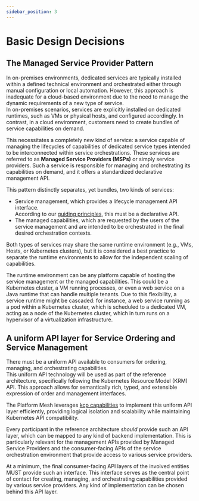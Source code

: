 ```yaml
---
sidebar_position: 3
---
```


# Basic Design Decisions

## The Managed Service Provider Pattern

In on-premises environments, dedicated services are typically installed within a defined technical environment and orchestrated either through manual configuration or local automation.
However, this approach is inadequate for a cloud-based environment due to the need to manage the dynamic requirements of a new type of service.  
In on-premises scenarios, services are explicitly installed on dedicated runtimes, such as VMs or physical hosts, and configured accordingly.
In contrast, in a cloud environment, customers need to create bundles of service <Term>capabilities</Term>  on demand.

This necessitates a completely new kind of service: a service capable of managing the lifecycles of capabilities of dedicated service types intended to be interconnected within service orchestrations.
These services are referred to as **<Term>Managed Service Providers</Term> (MSPs)** or simply service providers.
Such a service is responsible for managing and orchestrating its capabilities on demand, and it offers a standardized declarative management API.

This pattern distinctly separates, yet bundles, two kinds of services:

- Service management, which provides a lifecycle management API interface.  
  According to our [guiding principles](guiding-principles), this must be a declarative API.
- The <Term>managed capabilities</Term>, which are requested by the users of the service management and are intended to be orchestrated in the final desired orchestration contexts.

Both types of services may share the same runtime environment (e.g., VMs, Hosts, or Kubernetes clusters), but it is considered a best practice to separate the runtime environments to allow for the independent scaling of capabilities.

The runtime environment can be any platform capable of hosting the service management or the managed capabilities.
This could be a Kubernetes cluster, a VM running processes, or even a web service on a Java runtime that can handle multiple tenants.
Due to this flexibility, a service runtime might be cascaded: for instance, a web service running as a pod within a Kubernetes cluster, which is scheduled to a dedicated VM, acting as a node of the Kubernetes cluster, which in turn runs on a hypervisor of a virtualization infrastructure.


## A uniform API layer for Service Ordering and Service Management

There must be a uniform API available to consumers for ordering, managing, and orchestrating <Term>capabilities</Term>.  
This uniform API technology will be used as part of the reference architecture, specifically following the <Term>Kubernetes Resource Model</Term> (KRM) API.
This approach allows for semantically rich, typed, and extensible expression of order and management interfaces.

The Platform Mesh leverages [kcp capabilities](kcp) to implement this uniform API layer efficiently, providing logical isolation and scalability while maintaining Kubernetes API compatibility.

Every participant in the reference architecture *should* provide such an API layer, which can be mapped to any kind of backend implementation.
This is particularly relevant for the management APIs provided by <Term>Managed Service Providers</Term> and the consumer-facing APIs of the service orchestration environment that provide access to various service providers.

At a minimum, the final consumer-facing API layers of the involved entities MUST provide such an interface.
This interface serves as the central point of contact for creating, managing, and orchestrating capabilities provided by various service providers.
Any kind of implementation can be chosen behind this API layer.
